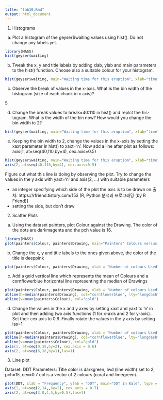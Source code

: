 ```yaml
---
title: "lab10.Rmd"
output: html_document
---
```


1. Histograms

a) Plot a histogram of the geyser$waiting values using hist(). Do not change any labels yet.
```r
library(MASS)
hist(geyser$waiting)
```
b) Tweak the x, y and title labels by adding xlab, ylab and main parameters to the hist() function. Choose also a suitable colour for your histogram.
```r
hist(geyser$waiting, main="Waiting time for this eruption", xlab="time", ylab= "frequency", col="purple")
```

c) Observe the break of values in the x-axis. What is the bin width of the histogram (size of each chunk in x axis)?

5

d) Change the break values to break=40:110 in hist() and replot the his- togram. What is the width of the bin now? How would you change the bin width to 2?

```r
hist(geyser$waiting, main="Waiting time for this eruption", xlab="time", ylab= "frequency", col="purple", breaks=seq(40,110, by=2))
```

e) Keeping the bin width to 2, change the values in the x-axis by setting the xaxt parameter in hist() to xaxt='n'. Now add a line after plot as follows:
axis(1, at=seq(40,110,by=4), cex.axis=0.5)


```r
hist(geyser$waiting, main="Waiting time for this eruption", xlab="time", ylab= "frequency", col="purple", breaks=seq(40,110, by=2), xaxt='n', yaxt='n')
axis(2, at=seq(40,110,by=4), cex.axis=0.5)
```


Figure out what this line is doing by observing the plot. Try to change the values in the y axis with yaxt='n' and axis(2, ...) with suitable parameters

- an integer specifying which side of the plot the axis is to be drawn on
출처: https://rfriend.tistory.com/153 [R, Python 분석과 프로그래밍 (by R Friend)]
- setting the side, but don't draw


2. Scatter Plots

a) Using the dataset painters, plot Colour against the Drawing. The color of the dots are darkmagenta and the pch value is 16.

```r
library(MASS)
plot(painters$Colour, painters$Drawing, main="Painters' Colours versus Drawing", type = "p", pch=16, col="darkmagenta")
```


b) Change the x, y and title labels to the ones given above, the color of the
title is deeppink

```r
plot(painters$Colour, painters$Drawing, xlab = "Number of colours Used", ylab = "Drawings Done", main="Painters' Colours versus Drawing", type = "p", pch=16, col="darkmagenta", col.main = "deeppink")
```

c) Add a gold vertical line which represents the mean of Colours and a
cornflowerblue horizontal line representing the median of Drawings
```r
plot(painters$Colour, painters$Drawing, xlab = "Number of colours Used", ylab = "Drawings Done", main="Painters' Colours versus Drawing", type = "p", pch=16, col="darkmagenta", col.main = "deeppink")
abline(h=median(painters$Drawing), col="cornflowerblue", lty="longdash")
abline(v=mean(painters$Colour), col="gold")
```

d) Change the values in the x and y axes by setting xaxt and yaxt to 'n' in plot and then adding two axis functions (1 for x-axis and 2 for y-axis). Set their cex.axis to 0.6. Finally rotate the values in the y axis by setting las=1

```r
plot(painters$Colour, painters$Drawing, xlab = "Number of colours Used", ylab = "Drawings Done", main="Painters' Colours versus Drawing", type = "p", pch=16, col="darkmagenta", col.main = "deeppink", xaxt='n', yaxt='n')
abline(h=median(painters$Drawing), col="cornflowerblue", lty="longdash")
abline(v=mean(painters$Colour), col="gold")
axis(1, at=seq(0,18,by=2), cex.axis = 0.6)
axis(2, at=seq(6,18,by=1),las=1)
```

3. Line plot

Dataset: DDT Parameters: Title color is darkgreen, lwd (line width) set to 2, pch=15, cex=0.7 col is a vector of 2 colours (coral and limegreen).
```r
plot(DDT, xlab = "Frequency", ylab = "DDT", main="DDT in Kale", type = "b", pch=15, lwd = 2, col=c("coral", "limegreen"), col.main = 81, xaxt='n', yaxt='n')
axis(1, at=seq(2,14,,by=2), cex.axis = 0.7)
axis(2, at=seq(3.0,4.5,by=0.5),las=1)
```
